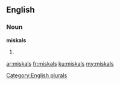 ==English==

===Noun===
'''miskals'''

# {{plural of|miskal}}

[[Category:English plurals]]

[[ar:miskals]]
[[fr:miskals]]
[[ku:miskals]]
[[my:miskals]]